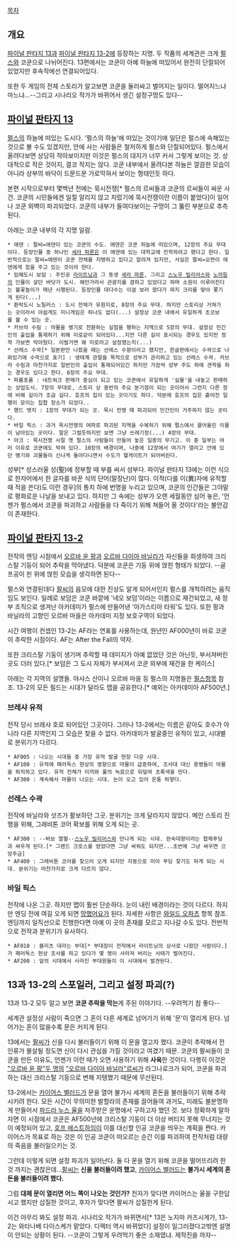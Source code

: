 [[목차]]

== 개요 ==
[[파이널 판타지 13]]과 [[파이널 판타지 13-2]]에 등장하는 지명. 두 작품의 세계관은 크게 [[펄스]]와 코쿤으로 나뉘어진다. 13편에서는 코쿤이 아예 하늘에 떠있어서 완전히 단절되어있었지만 후속작에선 연결되어있다.

또한 두 게임의 전체 스토리가 알고보면 코쿤을 둘러싸고 벌어지는 일이다. 떨어지느냐 마느냐...--그리고 시나리오 작가가 바뀌어서 생긴 설정구멍도 있다--

== [[파이널 판타지 13]] ==
[[펄스]]의 하늘에 떠있는 도시다. '펄스의 하늘'에 떠있는 것이기에 일단은 펄스에 속해있는 것으로 볼 수도 있겠지만, 안에 사는 사람들은 철저하게 펄스와 단절되어있다. 펄스에서 올려다보면 상당히 작아보이지만 이것은 펄스의 대지가 너무 커서 그렇게 보이는 것. 상대적으로 작은 것이지, 결코 작지는 않다. 코쿤 내부에서 올려다본 하늘은 깔끔한 모습이 아니라 상부의 바닥이 드문드문 가로막혀서 보이는 형태인듯 하다.

본편 시작으로부터 몇백년 전에는 묵시전쟁[* 펄스의 르씨들과 코쿤의 르씨들이 싸운 사건. 코쿤의 시민들에겐 일절 알리지 않고 치렀기에 묵시전쟁이란 이름이 붙었다]이 일어나 코쿤 외벽이 파괴되었다. 코쿤의 내부가 들여다보이는 구멍이 그 뚫린 부분으로 추측된다.

아래는 코쿤 내부의 각 지명 일람.

 * 에덴 : 팔씨=에덴이 있는 코쿤의 수도. 에덴은 코쿤 하늘에 떠있으며, 12장의 주요 무대이다. 등장인물 중 하나인 [[세라 파론]]은 이 에덴에 있는 대학교에 진학하려고 했다고 한다. 일반적으로는 팔씨=에덴이 코쿤 전체를 지탱하고 있다고 알려져 있지만, 사실은 팔씨=오펀이 에덴에게 힘을 주고 있는 것이라 한다.
 * 임해도시 보덤 : 주인공 [[라이트닝]]과 그 동생 [[세라 파론]], 그리고 [[스노우 빌리어스]]와 [[노라]]등의 인물이 살던 바닷가 도시. 해안가라서 관광지를 겸하고 있었다고 하며 소원이 이루어진다는 불꽃놀이가 매년 시행된다. 등장인물 대다수는 이걸 보러 왔다가 파지 크리를 맞아 쫓기게 된다(...)
 * 환락도시 노틸러스 : 도시 전체가 유원지로, 8장의 주요 무대. 하지만 스토리상 거쳐가는 곳이라서 아쉽게도 미니게임은 하나도 없다(...) 설정상 코쿤 내에서 유일하게 초코보를 볼 수 있는 곳.
 * 카브라 수림 : 마물을 병기로 전환하는 실험을 행하는 지역으로 5장의 무대. 설정상 민간인의 출입을 통제하기 위해 미로같이 되어있다...지만 다른 길이 표시되는 경우도 있지만 정작 가보면 막아뒀다. 이럴거면 왜 미로라고 설정했는지(...)
 * 선레스 수곽[* 일본판만 나왔을 때는 선레스 수향이라고 했지만, 한글판에서는 수곽으로 나와있기에 수곽으로 표기] : 생태계 관찰을 목적으로 성부가 관리하고 있는 선레스 수곽. 카브라 수림과 마찬가지로 일반인의 출입이 통제되어있긴 하지만 가끔씩 성부 주도 하에 견학을 하는 경우도 있다고 한다. 6장의 주요 무대.
 * 파롬포롬 : 네트워크 판매가 중심이 되고 있는 코쿤에서 유일하게 '실물'을 내놓고 판매하는 상업도시. 7장의 무대로, 스토리 상 중반의 주요 분기점이 되는 곳이어서 그런지 다른 장에 비해 길이가 조금 길다. 호프의 집이 있는 곳이기도 하다. 덕분에 호프의 집은 흩어진 일행이 모이는 집합 장소가 되었다..
 * 행드 엣지 : 1장의 무대가 되는 곳. 묵시 전쟁 때 파괴되어 민간인이 거주하지 않는 곳이다.
 * 바일 픽스 : 과거 묵시전쟁의 여파로 파괴된 지역을 수복하기 위해 펄스에서 끌어올린 이물이 남아있는 곳이다. 말은 그럴듯하지만 보면 그냥 쓰레기장(...) 4장의 무대.
 * 아크 : 묵시전쟁 시절 옛 펄스의 사람들이 만들어 놓은 일종의 무기고. 이 중 일부는 여러 이유로 코쿤에도 박혀 있다. 10장의 배경이며, 나중에 12장에서 여기가 열리고 안에 있던 병기와 괴물들이 신나게 돌아다니면서 수도가 헬게이트가 되어버린다.


성부[* 성스러울 성(聖)에 정부할 때 부를 써서 성부다. 파이널 판타지 13에는 이런 식으로 한자어에서 한 글자를 바꾼 식의 단어(말장난)이 많다. 이적(다를 이(異)자에 유적할때 적을 쓴다)도 이런 경우]의 통치 하에 번명을 누리고 있으며, 코쿤의 인간들은 그야말로 평화로운 나날을 보내고 있다. 하지만 그 속에는 성부가 오랜 세월동안 심어 놓은, '언젠가 펄스에서 코쿤을 파괴하고 사람들을 다 죽이기 위해 쳐들어 올 것이다'라는 불안감이 존재한다.

== [[파이널 판타지 13-2]] ==
전작의 엔딩 시점에서 [[오르바 윤 팡]]과 [[오르바 다이아 바닐라]]가 자신들을 희생하여 크리스탈 기둥이 되어 추락을 막아냈다. 덕분에 코쿤은 기둥 위에 얹힌 형태가 되었다. --골프공이 핀 위에 얹힌 모습을 생각하면 된다--

펄스와 연결된데다 [[팔씨]]의 음모에 대한 진상도 알게 되어서인지 펄스를 개척하려는 움직임도 보인다. 일례로 보덤은 코쿤 바깥에 '네오 보덤'이라는 이름으로 재건되었고, 새 정부 조직으로 생겨난 아카데미가 펄스에 만들어낸 '아가스티아 타워'도 있다. 또한 팡과 바닐라의 고향인 오르바 마을은 아카데미 지정 보호구역이 되었다.

시간 여행이 컨셉인 13-2는 AF라는 연표를 사용하는데, 원년인 AF000년이 바로 코쿤이 추락한 시점이다. AF는 After the Fall의 약자.

또한 크리스탈 기둥이 생기며 추락할 때 데미지가 아예 없었던 것은 아닌듯, 부서져버린 곳도 더러 있다.[* 보덤은 그 도시 자체가 부서져서 코쿤 외부에 재건을 한 케이스]

아래는 각 지역의 설명들. 야샤스 산이나 오르바 마을 등 펄스의 지명들은 [[펄스]]항목 참조. 13-2의 모든 필드는 시대가 달라도 맵을 공유한다.[* 예외는 아카데미아 AF500년.]

=== 브레샤 유적 ===
전작 당시 브레샤 호로 되어있던 그곳이다. 그러나 13-2에서는 이름은 같아도 호수가 아니라 다른 지역인지 그 모습은 찾을 수 없다. 아카데미가 발굴중인 유적이 있고, 시대별로 분위기가 다르다.

 * AF005 : 나오는 시대들 중 가장 유적 발굴 현장 다운 시대.
 * AF100 : 유적에 패러독스 현상의 영향으로 마물이 급증하여, 조사대 대신 용병들이 마물을 퇴치하고 있다. 유적 전체가 이끼와 풀의 녹음으로 뒤덮여 초록색을 띤다.
 * AF300 : 계속해서 마물이 나오는 시대. 눈이 오고 있어 온통 하얗다.

=== 선레스 수곽 ===
전작에 바닐라와 삿즈가 활보하던 그곳. 분위기는 크게 달라지지 않았다. 메인 스토리 진행을 위해, 그래비톤 코어 확보를 위해 오게 되는 곳.

 * AF300 : --바보 열혈--[[스노우 빌리어스]]와 만나게 되는 시대. 완숙대왕이라는 합체푸딩과 싸우게 된다.[* 그랜드 크로스를 얻었다면 그냥 싸워도 되지만...초반에 그냥 싸우면 으앙주금]
 * AF400 : 그래비톤 코어를 찾으러 오게 되지만 자동으로 미아 푸딩 찾기도 하게 되는 시대. 분위기는 마찬가지로 크게 다르지 않다.

=== 바일 픽스 ===
전작에 나온 그곳. 하지만 맵이 훨씬 단순하다. 눈이 내린 배경이라는 것이 다르다. 하지만 엔딩 전에 여길 오게 되면 [[망했어요]]가 된다. 자세한 사항은 [[와일드 오파츠]] 항목 참조. 엔딩까지 일직선으로 진행한다면 아예 이 곳의 존재를 모르고 지나갈 수도 있다. 전반적으로 전작과 분위기가 유사하다.

 * AF010 : 블리츠 대라는 부대[* 부대장이 전작에서 라이트닝의 상사로 나왔던 사람이다.]가 패러독스 현상 조사를 하고 있다가 몇 명이 사라져 버리는 사태가 벌어진다. 
 * AF200 : 앞의 시대에서 사라진 부대원들이 이 시대에서 발견된다.

== 13과 13-2의 스포일러, 그리고 설정 파괴(?) ==
13과 13-2 모두 알고 보면 '''코쿤 추락을 막는'''게 주된 이야기다. --우려먹기 참 좋다--

세계관 설정상 사람이 죽으면 그 혼이 다른 세계로 넘어가기 위해 '문'이 열리게 된다. 넘어가는 혼이 많을수록 문은 커지게 된다.

13에서는 [[팔씨]]가 신을 다시 불러들이기 위해 이 문을 열고자 했다. 코쿤이 추락해서 전 인류가 몰살될 정도면 신이 다시 관심을 가질 것이라고 여겼기 때문. 코쿤의 팔씨들이 코쿤을 만든 이유도, 언젠가 이런 때가 오면 사용하기 위해 '''사육'''한 것이다. 다행히 이것은 [["오르바 윤 팡"두 명의]] [["오르바 다이아 바닐라"르씨]]가 라그나로크가 되어, 코쿤을 파괴하는 대신 크리스탈 기둥으로 변해 지탱했기 때문에 무산된다.

13-2에서는 [[카이어스 밸러드]]가 문을 열어 불가시 세계의 혼돈을 불러들이기 위해 추락시키려 한다. 모든 시간이 무의미한 발할라의 존재를 끌어들여 과거도, 미래도 불분명하게 만들어서 [[파드라 누스 율]]을 저주받은 운명에서 구하고자 했던 것. 보다 정확하게 말하자면 이 시점에서 코쿤은 AF500년에 크리스탈 기둥이 더 이상 버티지 못해 무너지는 것이 예정되어 있고, [[호프 에스트하임]]이 이를 대신할 인공 코쿤을 띄우는 계획을 짠다. 카이어스가 목표로 하는 것은 이 인공 코쿤이 떠오르는 순간 이를 파괴하여 전작처럼 대량의 죽음을 불러일으키는 것.

그런데 이렇게 되면 설정 파괴가 일어난다. 둘 다 문을 열기 위해 코쿤을 떨어뜨리려 한 것 까지는 괜찮은데...[[팔씨]]는 '''신을 불러들이려 했고''', [[카이어스 밸러드]]는 '''불가시 세계의 혼돈을 불러들이려 했다.'''

그럼 '''대체 문이 열리면 어느 쪽이 나오는 것인가?''' 전자가 맞다면 카이어스는 율을 구한답시고 했지만 삽질한 것이고, 후자가 맞다면 팔씨가 삽질한게 된다. 

이건 아무리 봐도 설정 파괴. 시나리오 작가가 바뀌면서[* 13은 노지마 카즈시게가, 13-2는 와타나베 다이스케가 맡았다. 디렉터 역시 바뀌었다] 설정이 일그러졌다고밖엔 설명이 안되는 상황이 된다. --코쿤이 그렇게 우려먹기 좋은 소재였냐. 제작진을 까자-- 

